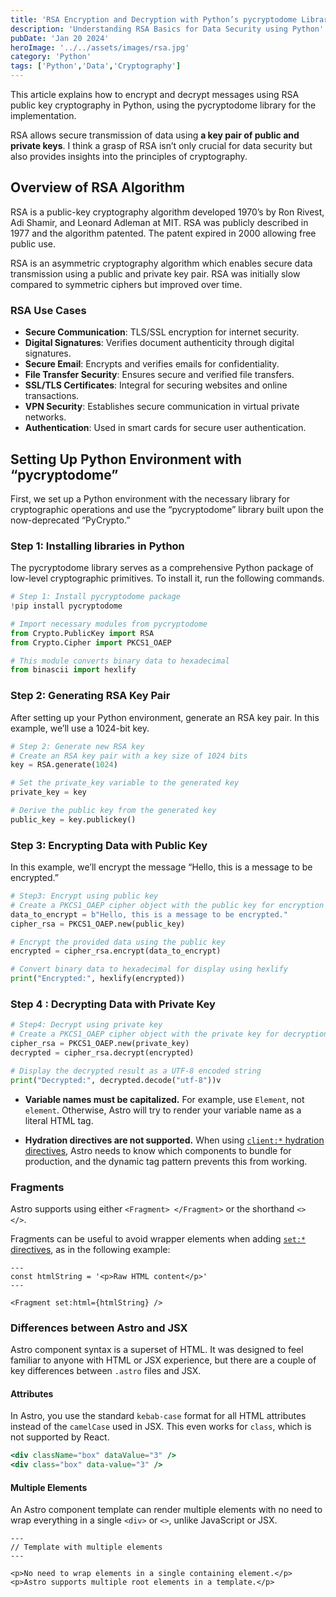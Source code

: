 ```yaml
---
title: 'RSA Encryption and Decryption with Python’s pycryptodome Library'
description: 'Understanding RSA Basics for Data Security using Python'
pubDate: 'Jan 20 2024'
heroImage: '../../assets/images/rsa.jpg'
category: 'Python'
tags: ['Python','Data','Cryptography']
---
```

This article explains how to encrypt and decrypt messages using RSA public key cryptography in Python, using the pycryptodome library for the implementation.

RSA allows secure transmission of data using **a key pair of public and private keys**. I think a grasp of RSA isn’t only crucial for data security but also provides insights into the principles of cryptography.

## Overview of RSA Algorithm

RSA is a public-key cryptography algorithm developed 1970’s by Ron Rivest, Adi Shamir, and Leonard Adleman at MIT. RSA was publicly described in 1977 and the algorithm patented. The patent expired in 2000 allowing free public use.

RSA is an asymmetric cryptography algorithm which enables secure data transmission using a public and private key pair. RSA was initially slow compared to symmetric ciphers but improved over time.

### RSA Use Cases

- **Secure Communication**: TLS/SSL encryption for internet security.
- **Digital Signatures**: Verifies document authenticity through digital signatures.
- **Secure Email**: Encrypts and verifies emails for confidentiality.
- **File Transfer Security**: Ensures secure and verified file transfers.
- **SSL/TLS Certificates**: Integral for securing websites and online transactions.
- **VPN Security**: Establishes secure communication in virtual private networks.
- **Authentication**: Used in smart cards for secure user authentication.

## Setting Up Python Environment with “pycryptodome”
First, we set up a Python environment with the necessary library for cryptographic operations and use the “pycryptodome” library built upon the now-deprecated “PyCrypto.”

### Step 1: Installing libraries in Python
The pycryptodome library serves as a comprehensive Python package of low-level cryptographic primitives. To install it, run the following commands.

```python
# Step 1: Install pycryptodome package
!pip install pycryptodome

# Import necessary modules from pycryptodome
from Crypto.PublicKey import RSA
from Crypto.Cipher import PKCS1_OAEP

# This module converts binary data to hexadecimal
from binascii import hexlify
```

### Step 2: Generating RSA Key Pair
After setting up your Python environment, generate an RSA key pair. In this example, we’ll use a 1024-bit key.

```python
# Step 2: Generate new RSA key
# Create an RSA key pair with a key size of 1024 bits
key = RSA.generate(1024)

# Set the private_key variable to the generated key
private_key = key

# Derive the public key from the generated key
public_key = key.publickey()
```

### Step 3: Encrypting Data with Public Key
In this example, we’ll encrypt the message “Hello, this is a message to be encrypted.”

```python
# Step3: Encrypt using public key
# Create a PKCS1_OAEP cipher object with the public key for encryption
data_to_encrypt = b"Hello, this is a message to be encrypted."
cipher_rsa = PKCS1_OAEP.new(public_key)

# Encrypt the provided data using the public key
encrypted = cipher_rsa.encrypt(data_to_encrypt)

# Convert binary data to hexadecimal for display using hexlify
print("Encrypted:", hexlify(encrypted))
```

### Step 4 : Decrypting Data with Private Key

```python
# Step4: Decrypt using private key
# Create a PKCS1_OAEP cipher object with the private key for decryption
cipher_rsa = PKCS1_OAEP.new(private_key)
decrypted = cipher_rsa.decrypt(encrypted)

# Display the decrypted result as a UTF-8 encoded string
print("Decrypted:", decrypted.decode("utf-8"))v

```


- **Variable names must be capitalized.** For example, use `Element`, not `element`. Otherwise, Astro will try to render your variable name as a literal HTML tag.

- **Hydration directives are not supported.** When using [`client:*` hydration directives](/en/core-concepts/framework-components/#hydrating-interactive-components), Astro needs to know which components to bundle for production, and the dynamic tag pattern prevents this from working.

### Fragments

Astro supports using either `<Fragment> </Fragment>` or the shorthand `<> </>`.

Fragments can be useful to avoid wrapper elements when adding [`set:*` directives](/en/reference/directives-reference/#sethtml), as in the following example:

```astro title="src/components/SetHtml.astro" "Fragment"
---
const htmlString = '<p>Raw HTML content</p>'
---

<Fragment set:html={htmlString} />
```

### Differences between Astro and JSX

Astro component syntax is a superset of HTML. It was designed to feel familiar to anyone with HTML or JSX experience, but there are a couple of key differences between `.astro` files and JSX.

#### Attributes

In Astro, you use the standard `kebab-case` format for all HTML attributes instead of the `camelCase` used in JSX. This even works for `class`, which is not supported by React.

```jsx del={1} ins={2} title="example.astro"
<div className="box" dataValue="3" />
<div class="box" data-value="3" />
```

#### Multiple Elements

An Astro component template can render multiple elements with no need to wrap everything in a single `<div>` or `<>`, unlike JavaScript or JSX.

```astro title="src/components/RootElements.astro"
---
// Template with multiple elements
---

<p>No need to wrap elements in a single containing element.</p>
<p>Astro supports multiple root elements in a template.</p>
```
